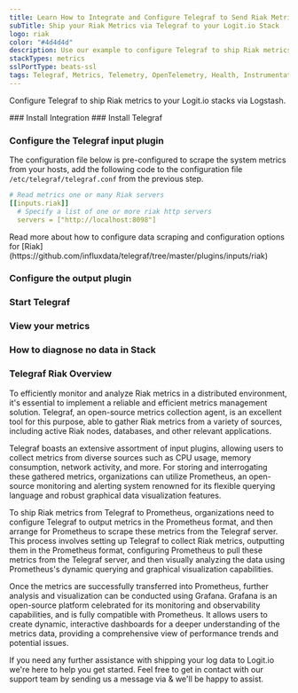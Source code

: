 ```yaml
---
title: Learn How to Integrate and Configure Telegraf to Send Riak Metrics
subTitle: Ship your Riak Metrics via Telegraf to your Logit.io Stack
logo: riak
color: "#4d4d4d"
description: Use our example to configure Telegraf to ship Riak metrics to your Logit.io stacks. Configure Telegraf to send Riak metrics to Logstash or Elastic.
stackTypes: metrics
sslPortType: beats-ssl
tags: Telegraf, Metrics, Telemetry, OpenTelemetry, Health, Instrumentation, Riak, Database, Monitoring
---
```


Configure Telegraf to ship Riak metrics to your Logit.io stacks via Logstash.

<Steps>
  ### Install Integration
  <InstallIntegration/>
  ### Install Telegraf

  <InstallTelegraf />

  ### Configure the Telegraf input plugin

  The configuration file below is pre-configured to scrape the system metrics from your hosts, add the following code to the configuration file `/etc/telegraf/telegraf.conf` from the previous step.

  ```yaml copy
  # Read metrics one or many Riak servers
  [[inputs.riak]]
    # Specify a list of one or more riak http servers
    servers = ["http://localhost:8098"]
  ```

  <Callout type="info">
    Read more about how to configure data scraping and configuration options for [Riak](https://github.com/influxdata/telegraf/tree/master/plugins/inputs/riak)
  </Callout>

  ### Configure the output plugin

  <TelegrafOutputPlugin />

  ### Start Telegraf

  <StartTelegraf />

  ### View your metrics
  <LaunchStack source="Riak_Metrics_via_Telegraf" utmMedium="metrics" utmCampaign="telegraf-Riak-metrics" />

  ### How to diagnose no data in Stack

  <DiagnoseNoData />

</Steps>

### Telegraf Riak Overview

To efficiently monitor and analyze Riak metrics in a distributed environment, it's essential to 
implement a reliable and efficient metrics management solution. Telegraf, an open-source metrics 
collection agent, is an excellent tool for this purpose, able to gather Riak metrics from a variety 
of sources, including active Riak nodes, databases, and other relevant applications.

Telegraf boasts an extensive assortment of input plugins, allowing users to collect metrics from 
diverse sources such as CPU usage, memory consumption, network activity, and more. For storing and 
interrogating these gathered metrics, organizations can utilize Prometheus, an open-source monitoring 
and alerting system renowned for its flexible querying language and robust graphical data visualization features.

To ship Riak metrics from Telegraf to Prometheus, organizations need to configure Telegraf to output metrics 
in the Prometheus format, and then arrange for Prometheus to scrape these metrics from the Telegraf server. 
This process involves setting up Telegraf to collect Riak metrics, outputting them in the Prometheus format, 
configuring Prometheus to pull these metrics from the Telegraf server, and then visually analyzing the data 
using Prometheus's dynamic querying and graphical visualization capabilities.

Once the metrics are successfully transferred into Prometheus, further analysis and visualization can be 
conducted using Grafana. Grafana is an open-source platform celebrated for its monitoring and observability 
capabilities, and is fully compatible with Prometheus. It allows users to create dynamic, interactive 
dashboards for a deeper understanding of the metrics data, providing a comprehensive view of performance trends and potential issues.

If you need any further assistance with shipping your log data to Logit.io we're here to help you get started. 
Feel free to get in contact with our support team by sending us a message via <IntercomButton text="live chat" /> 
& we'll be happy to assist.